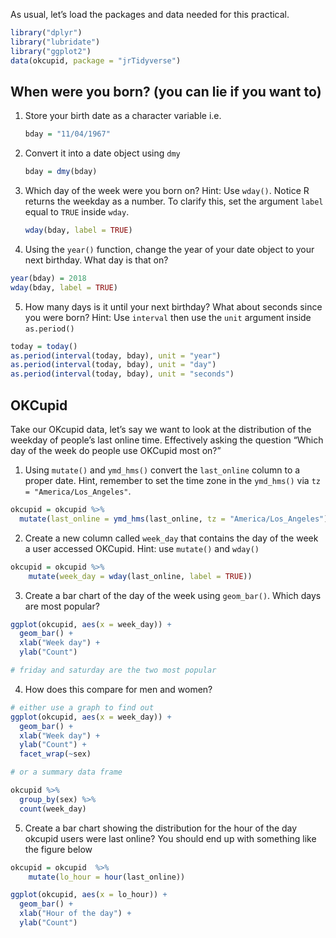 As usual, let's load the packages and data needed for this practical.

```r
library("dplyr")
library("lubridate")
library("ggplot2")
data(okcupid, package = "jrTidyverse")
```

## When were you born? (you can lie if you want to)

1. Store your birth date as a character variable i.e.

    ```r
    bday = "11/04/1967"
    ```

2. Convert it into a date object using  `dmy`

    ```r
    bday = dmy(bday)
    ```

3. Which day of the week were you born on? Hint: Use `wday()`. Notice R returns the weekday as a number. To clarify this, set the argument `label` equal to `TRUE` inside `wday`. 

    ```r
    wday(bday, label = TRUE)
    ```

4. Using the `year()` function, change the year of your date object to your next birthday. What day is that on?

```r
year(bday) = 2018
wday(bday, label = TRUE)
```

5. How many days is it until your next birthday? What about seconds since you were born? Hint: Use `interval` then use the `unit` argument inside `as.period()`

```r
today = today()
as.period(interval(today, bday), unit = "year")
as.period(interval(today, bday), unit = "day")
as.period(interval(today, bday), unit = "seconds")
```

## OKCupid

Take our OKcupid data, let's say we want to look at the distribution of the weekday of people's last online time. Effectively asking the question "Which day of the week do people use OKCupid most on?"

1. Using `mutate()` and `ymd_hms()` convert the `last_online` column to a proper date. Hint, remember to set
the time zone in the `ymd_hms()` via `tz = "America/Los_Angeles"`.

```r
okcupid = okcupid %>%
  mutate(last_online = ymd_hms(last_online, tz = "America/Los_Angeles"))
```

2. Create a new column called `week_day` that contains the day of the week a user accessed OKCupid. Hint: use `mutate()`
and `wday()`

```r
okcupid = okcupid %>%
    mutate(week_day = wday(last_online, label = TRUE))
```

3. Create a bar chart of the day of the week using `geom_bar()`. Which days are most popular?

```r
ggplot(okcupid, aes(x = week_day)) +
  geom_bar() +
  xlab("Week day") +
  ylab("Count")
```

```r
# friday and saturday are the two most popular
```

4. How does this compare for men and women?

```r

# either use a graph to find out
ggplot(okcupid, aes(x = week_day)) +
  geom_bar() +
  xlab("Week day") +
  ylab("Count") +
  facet_wrap(~sex)

# or a summary data frame

okcupid %>%
  group_by(sex) %>%
  count(week_day)
```

5. Create a bar chart showing the distribution for the hour of the day okcupid users were last online? You 
should end up with something like the figure below

```r
okcupid = okcupid  %>%
    mutate(lo_hour = hour(last_online))
```

```r
ggplot(okcupid, aes(x = lo_hour)) +
  geom_bar() +
  xlab("Hour of the day") +
  ylab("Count")
```

